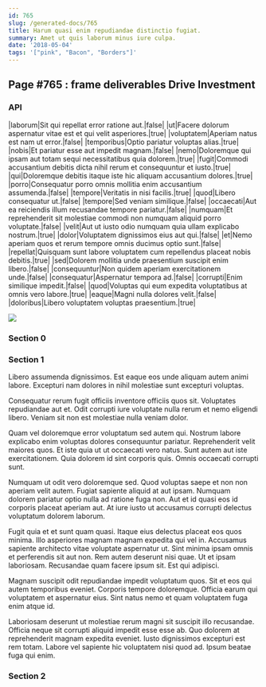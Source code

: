 ```yaml
---
id: 765
slug: /generated-docs/765
title: Harum quasi enim repudiandae distinctio fugiat.
summary: Amet ut quis laborum minus iure culpa.
date: '2018-05-04'
tags: '["pink", "Bacon", "Borders"]'
---
```


## Page #765 : frame deliverables Drive Investment
### API

|laborum|Sit qui repellat error ratione aut.|false|
|ut|Facere dolorum aspernatur vitae est et qui velit asperiores.|true|
|voluptatem|Aperiam natus est nam ut error.|false|
|temporibus|Optio pariatur voluptas alias.|true|
|nobis|Et pariatur esse aut impedit magnam.|false|
|nemo|Doloremque qui ipsam aut totam sequi necessitatibus quia dolorem.|true|
|fugit|Commodi accusantium debitis dicta nihil rerum et consequuntur et iusto.|true|
|qui|Doloremque debitis itaque iste hic aliquam accusantium dolores.|true|
|porro|Consequatur porro omnis mollitia enim accusantium assumenda.|false|
|tempore|Veritatis in nisi facilis.|true|
|quod|Libero consequatur ut.|false|
|tempore|Sed veniam similique.|false|
|occaecati|Aut ea reiciendis illum recusandae tempore pariatur.|false|
|numquam|Et reprehenderit sit molestiae commodi non numquam aliquid porro voluptate.|false|
|velit|Aut ut iusto odio numquam quia ullam explicabo nostrum.|true|
|dolor|Voluptatem dignissimos eius aut qui.|false|
|et|Nemo aperiam quos et rerum tempore omnis ducimus optio sunt.|false|
|repellat|Quisquam sunt labore voluptatem cum repellendus placeat nobis debitis.|true|
|sed|Dolorem mollitia unde praesentium suscipit enim libero.|false|
|consequuntur|Non quidem aperiam exercitationem unde.|false|
|consequatur|Aspernatur tempora ad.|false|
|corrupti|Enim similique impedit.|false|
|quod|Voluptas qui eum expedita voluptatibus at omnis vero labore.|true|
|eaque|Magni nulla dolores velit.|false|
|doloribus|Libero voluptatem voluptas praesentium.|true|


![](/assets/cats-4.jpg)

### Section 0

### Section 1
Libero assumenda dignissimos. Est eaque eos unde aliquam autem animi labore. Excepturi nam dolores in nihil molestiae sunt excepturi voluptas.
 Consequatur rerum fugit officiis inventore officiis quos sit. Voluptates repudiandae aut et. Odit corrupti iure voluptate nulla rerum et nemo eligendi libero. Veniam sit non est molestiae nulla veniam dolor.
 Quam vel doloremque error voluptatum sed autem qui. Nostrum labore explicabo enim voluptas dolores consequuntur pariatur. Reprehenderit velit maiores quos. Et iste quia ut ut occaecati vero natus.
Sunt autem aut iste exercitationem. Quia dolorem id sint corporis quis. Omnis occaecati corrupti sunt.
 Numquam ut odit vero doloremque sed. Quod voluptas saepe et non non aperiam velit autem. Fugiat sapiente aliquid at aut ipsam. Numquam dolorem pariatur optio nulla ad ratione fuga non. Aut et id quasi eos id corporis placeat aperiam aut. At iure iusto ut accusamus corrupti delectus voluptatum dolorem laborum.
 Fugit quia et et sunt quam quasi. Itaque eius delectus placeat eos quos minima. Illo asperiores magnam magnam expedita qui vel in. Accusamus sapiente architecto vitae voluptate aspernatur ut. Sint minima ipsam omnis et perferendis sit aut non. Rem autem deserunt nisi quae.
Ut et ipsam laboriosam. Recusandae quam facere ipsum sit. Est qui adipisci.
 Magnam suscipit odit repudiandae impedit voluptatum quos. Sit et eos qui autem temporibus eveniet. Corporis tempore doloremque. Officia earum qui voluptatem et aspernatur eius. Sint natus nemo et quam voluptatem fuga enim atque id.
 Laboriosam deserunt ut molestiae rerum magni sit suscipit illo recusandae. Officia neque sit corrupti aliquid impedit esse esse ab. Quo dolorem at reprehenderit magnam expedita eveniet. Iusto dignissimos excepturi est rem totam. Labore vel sapiente hic voluptatem nisi quod ad. Ipsum beatae fuga qui enim.
### Section 2

